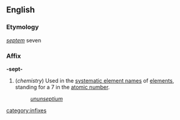 ==English==
===Etymology===
{{L.}} ''[[septem]]'' seven

===Affix===
'''-sept-'''

#(''chemistry'') Used in the [[systematic element name]]s of [[element]]s, standing for a 7 in the [[atomic number]].
#:''[[ununseptium]]''
[[category:infixes]]